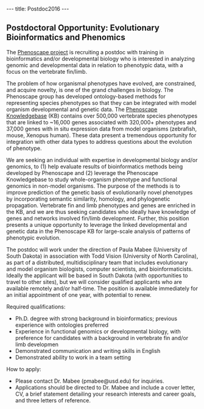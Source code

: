 ---
title: Postdoc2016
---

==Postdoctoral Opportunity: Evolutionary Bioinformatics and Phenomics==

The [http://phenoscape.org Phenoscape project] is recruiting a postdoc with training in bioinformatics and/or developmental biology who is interested in analyzing genomic and developmental data in relation to phenotypic data, with a focus on the vertebrate fin/limb. 

The problem of how organismal phenotypes have evolved, are constrained, and acquire novelty, is one of the grand challenges in biology. The Phenoscape group has developed ontology-based methods for representing species phenotypes so that they can be integrated with model organism developmental and genetic data. The [http://kb.phenoscape.org Phenoscape Knowledgebase] (KB) contains over 500,000 vertebrate species phenotypes that are linked to ~16,000 genes associated with 320,000+ phenotypes and 37,000 genes with in situ expression data from model organisms (zebrafish, mouse, Xenopus human). These data present a tremendous opportunity for integration with other data types to address questions about the evolution of phenotype.

We are seeking an individual with expertise in developmental biology and/or genomics, to (1) help evaluate results of bioinformatics methods being developed by Phenoscape and (2) leverage the Phenoscape Knowledgebase to study whole-organism phenotype and functional genomics in non-model organisms. The purpose of the methods is to improve prediction of the genetic basis of evolutionarily novel phenotypes by incorporating semantic similarity, homology, and phylogenetic propagation.  Vertebrate fin and limb phenotypes and genes are enriched in the KB, and we are thus seeking candidates who ideally have knowledge of genes and networks involved fin/limb development.  Further, this position presents a unique opportunity to leverage the linked developmental and genetic data in the Phenoscape KB for large-scale analysis of patterns of phenotypic evolution.

The postdoc will work under the direction of Paula Mabee (University of South Dakota) in association with Todd Vision (University of North Carolina), as part of a distributed, multidisciplinary team that includes evolutionary and model organism biologists, computer scientists, and bioinformaticists.   Ideally the applicant will be based in South Dakota (with opportunities to travel to other sites), but we will consider qualified applicants who are available remotely and/or half-time.   The position is available immediately for an initial appointment of one year, with potential to renew.

Required qualifications:
* Ph.D. degree with strong background in bioinformatics; previous experience with ontologies preferred
* Experience in functional genomics or developmental biology, with preference for candidates with a background in vertebrate fin and/or limb developmen
* Demonstrated communication and writing skills in English
* Demonstrated ability to work in a team setting

How to apply:
* Please contact Dr. Mabee (pmabee@usd.edu) for inquiries. 
* Applications should be directed to Dr. Mabee and include a cover letter, CV, a brief statement detailing your research interests and career goals, and three letters of reference.